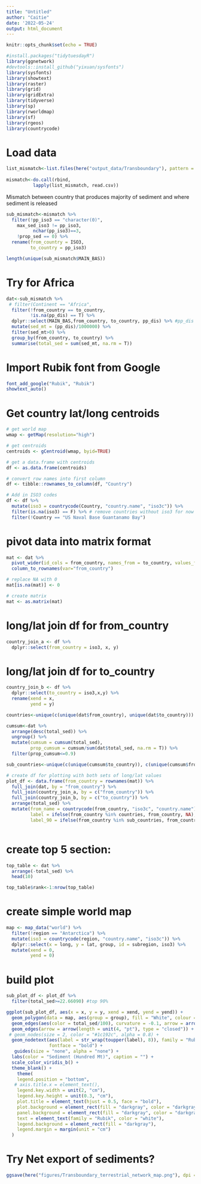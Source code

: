 ```yaml
---
title: "Untitled"
author: "Caitie"
date: '2022-05-24'
output: html_document
---
```


```r
knitr::opts_chunk$set(echo = TRUE)
```

```r
#install.packages("tidytuesdayR")
library(ggnetwork)
#devtools::install_github("yixuan/sysfonts")
library(sysfonts)
library(showtext)
library(raster)
library(grid)
library(gridExtra)
library(tidyverse)
library(sp)
library(rworldmap)
library(sf)
library(rgeos)
library(countrycode)
```
# Load data

```r
list_mismatch<-list.files(here("output_data/Transboundary"), pattern = "Terrestrial", full.names = T)
  
mismatch<-do.call(rbind,
          lapply(list_mismatch, read.csv))
```


Mismatch between country that produces majority of sediment and where sediment is released
```r
sub_mismatch<-mismatch %>% 
  filter(!pp_iso3 == "character(0)",
    max_sed_iso3 != pp_iso3,
          nchar(pp_iso3)==3,
    !prop_sed == 0) %>% 
  rename(from_country = ISO3,
         to_country = pp_iso3)

length(unique(sub_mismatch$MAIN_BAS))
```

# Try for Africa

```r
dat<-sub_mismatch %>% 
 # filter(Continent == "Africa",
  filter(!from_country == to_country,
         !is.na(pp_dis) == T) %>% 
  dplyr::select(MAIN_BAS,from_country, to_country, pp_dis) %>% #pp_dis is pourpoint discharge from each country
  mutate(sed_mt = (pp_dis)/1000000) %>% 
  filter(sed_mt>0) %>% 
  group_by(from_country, to_country) %>% 
  summarise(total_sed = sum(sed_mt, na.rm = T)) 
```

# Import Rubik font from Google

```r
font_add_google("Rubik", "Rubik")
showtext_auto()
```


# Get country lat/long centroids

```r
# get world map
wmap <- getMap(resolution="high")

# get centroids
centroids <- gCentroid(wmap, byid=TRUE)

# get a data.frame with centroids
df <- as.data.frame(centroids)

# convert row names into first column
df <- tibble::rownames_to_column(df, "Country")

# Add in ISO3 codes
df <- df %>% 
  mutate(iso3 = countrycode(Country, "country.name", "iso3c")) %>% 
  filter(is.na(iso3) == F) %>% # remove countries without iso3 for now
  filter(!Country == "US Naval Base Guantanamo Bay")
```

# pivot data into matrix format
```r
mat <- dat %>%
  pivot_wider(id_cols = from_country, names_from = to_country, values_from = total_sed) %>%
  column_to_rownames(var="from_country")
```

```r
# replace NA with 0
mat[is.na(mat)] <- 0

# create matrix
mat <- as.matrix(mat)
```


# long/lat join df for from_country
```r
country_join_a <- df %>%
  dplyr::select(from_country = iso3, x, y)
```

# long/lat join df for to_country
```r
country_join_b <- df %>%
  dplyr::select(to_country = iso3,x,y) %>% 
  rename(xend = x,
         yend = y)
```

```r

countries<-unique(c(unique(dat$from_country), unique(dat$to_country)))

cumsum<-dat %>% 
  arrange(desc(total_sed)) %>% 
  ungroup() %>% 
  mutate(cumsum = cumsum(total_sed),
         prop_cumsum = cumsum/sum(dat$total_sed, na.rm = T)) %>% 
  filter(prop_cumsum<=0.9)

sub_countries<-unique(c(unique(cumsum$to_country)), c(unique(cumsum$from_country)))

# create df for plotting with both sets of long/lat values
plot_df <- data.frame(from_country = rownames(mat)) %>%
  full_join(dat, by = "from_country") %>%
  full_join(country_join_a, by = c("from_country")) %>%
  full_join(country_join_b, by = c("to_country")) %>%
  arrange(total_sed) %>% 
  mutate(from_name = countrycode(from_country, "iso3c", "country.name"),
         label = ifelse(from_country %in% countries, from_country, NA),
         label_90 = ifelse(from_country %in% sub_countries, from_country, NA)) 



```

# create top 5 section:

```r
top_table <- dat %>%
  arrange(-total_sed) %>%
  head(10) 

top_table$rank<-1:nrow(top_table)
```

# create simple world map

```r
map <- map_data("world") %>% 
  filter(!region == "Antarctica") %>% 
  mutate(iso3 = countrycode(region, "country.name", "iso3c")) %>% 
  dplyr::select(x = long, y = lat, group, id = subregion, iso3) %>%
  mutate(xend = 0,
         yend = 0)
```


# build plot

```r
sub_plot_df <- plot_df %>% 
  filter(total_sed>=22.66090) #top 90%
```


```r
ggplot(sub_plot_df, aes(x = x, y = y, xend = xend, yend = yend)) +
  geom_polygon(data = map, aes(group = group), fill = "White", colour = "lightgrey") +
  geom_edges(aes(color = total_sed/100), curvature = -0.1, arrow = arrow(length = unit(6, "pt"), type = "closed")) +
  geom_edges(arrow = arrow(length = unit(4, "pt"), type = "closed")) +
 # geom_nodes(size = 2, color = "#1c192c", alpha = 0.8) +
  geom_nodetext(aes(label = str_wrap(toupper(label), 8)), family = "Rubik", size = 5, color = "black",
                fontface = "bold") +
   guides(size = "none", alpha = "none") +
  labs(color = "Sediment (Hundred Mt)", caption = "") +
  scale_color_viridis_b() +
  theme_blank() +
    theme(
    legend.position = "bottom",
   # axis.title.x = element_text(),
    legend.key.width = unit(2, "cm"),
    legend.key.height = unit(0.3, "cm"),
    plot.title = element_text(hjust = 0.5, face = "bold"),
    plot.background = element_rect(fill = "darkgray", color = "darkgray"),
    panel.background = element_rect(fill = "darkgray", color = "darkgray"),
    text = element_text(family = "Rubik", color = "white"),
    legend.background = element_rect(fill = "darkgray"),
    legend.margin = margin(unit = "cm")
  )
```

# Try Net export of sediments?
```r
ggsave(here("figures/Transboundary_terrestrial_network_map.png"), dpi = 300, width = 9, height = 5)
```


